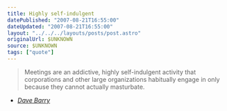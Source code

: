 ```yaml
---
title: Highly self-indulgent
datePublished: "2007-08-21T16:55:00"
dateUpdated: "2007-08-21T16:55:00"
layout: "../../../layouts/posts/post.astro"
originalUrl: $UNKNOWN
source: $UNKNOWN
tags: ["quote"]
---
```


> Meetings are an addictive, highly self-indulgent activity that corporations and other large organizations habitually engage in only because they cannot actually masturbate.

- <cite>[Dave Barry](http://www.quotedb.com/quotes/773)</cite>
